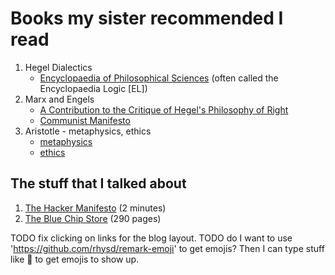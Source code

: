 
# Books my sister recommended I read
1. Hegel Dialectics
    * [Encyclopaedia of Philosophical Sciences](http://93.174.95.29/_ads/FC1C955173BAE1DFBDBD015478628476) (often called the Encyclopaedia Logic [EL])
1. Marx and Engels
    * [A Contribution to the Critique of Hegel's Philosophy of Right](https://www.marxists.org/archive/marx/works/1843/critique-hpr/index.htm)
    * [Communist Manifesto](https://www.marxists.org/archive/marx/works/1848/communist-manifesto/)
1. Aristotle - metaphysics, ethics
    * [metaphysics](http://93.174.95.29/_ads/4AADBD84EAB27515B23143A526D9ED32)
    * [ethics](http://93.174.95.29/_ads/137A9BDDC30F971D68B7D21C30D7DDBA)

## The stuff that I talked about
1. [The Hacker Manifesto](http://www.mithral.com/~beberg/manifesto.html) (2
   minutes)
1. [The Blue Chip Store](http://93.174.95.29/main/1689000/85d69eb60491894deaa9f676391a6976/Clay%20Tumey%20-%20The%20Blue%20Chip%20Store_%20How%20Bank%20Robbery%20Changed%20My%20Life-Lucid%20Books%20%282015%29.pdf) (290 pages)


TODO fix clicking on links for the blog layout.
TODO do I want to use 'https://github.com/rhysd/remark-emoji' to get emojis?
Then I can type stuff like :black_square_button: to get emojis to show up.
